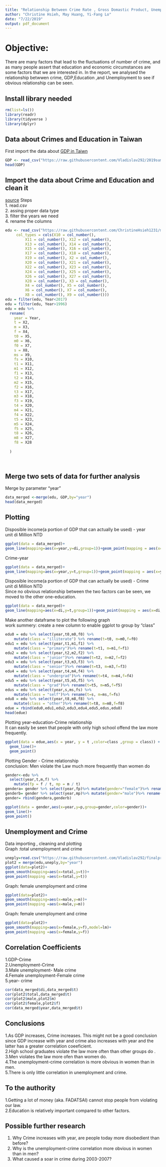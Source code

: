 ---
title: "Relationship Between Crime Rate , Gross Domastic Product, Unemployment ,Gender,and Education in Taiwan"
author: "Christine Hsieh, May Huang, Yi-Fang Lo"
date: "7/22/2019"
output: pdf_document
---
# Objective:
There are many factors that lead to the fluctuations of number of crime, and as many people assert that education and economic circumstances are some factors that we are interested in. In the report, we analysed the relationship betwwen crime, GDP,Education ,and Unemployment to see if obvious relationship can be seen.

## Install library needed

```{r warning=FALSE,message=FALSE} 
rm(list=ls())
library(readr)
library(tidyverse )
library(dplyr)
```
## Data about Crimes and Education in Taiwan
First import the data about [GDP in Taiwn](http://statdb.dgbas.gov.tw/pxweb/Dialog/NI.asp)

```{r}
GDP <- read_csv("https://raw.githubusercontent.com/Vladislav292/2019summer-datasciece/master/GDP.csv", )
head(GDP)
```

## Import the data about Crime and Education and clean it
[source](https://www.npa.gov.tw/NPAGip/wSite/lp?ctNode=12902&CtUnit=2666&BaseDSD=7)
Steps <br/>
1. read.csv <br/>
2. assing proper data type <br/>
3. filter the years we need <br/>
4. rename the columns <br/>


```{r}
edu <- read_csv("https://raw.githubusercontent.com/ChristineHsieh1231/mii/master/Educational%20Attainment.csv", 
     col_types = cols(X10 = col_number(), 
         X11 = col_number(), X12 = col_number(), 
         X13 = col_number(), X14 = col_number(), 
         X15 = col_number(), X16 = col_number(), 
         X17 = col_number(), X18 = col_number(), 
         X19 = col_number(), X2 = col_number(), 
         X20 = col_number(), X21 = col_number(), 
         X22 = col_number(), X23 = col_number(), 
         X24 = col_number(), X25 = col_number(), 
         X26 = col_number(), X27 = col_number(), 
         X28 = col_number(), X3 = col_number(), 
         X4 = col_number(), X5 = col_number(), 
         X6 = col_number(), X7 = col_number(), 
         X8 = col_number(), X9 = col_number()))
edu = filter(edu, Year<2017)
edu = filter(edu, Year>1996)
edu = edu %>%
  rename(
    year = Year,
    t = X2,
    m = X3,
    f = X4,
    t0 = X5,
    m0 = X6,
    f0 = X7,
    s = X8,
    ms = X9,
    fs = X10,
    t1 = X11,
    m1 = X12,
    f1 = X13,
    t2 = X14,
    m2 = X15,
    f2 = X16,
    t3 = X17, 
    m3 = X18,
    f3 = X19,
    t4 = X20,
    m4 = X21,
    f4 = X22,
    t5 = X23,
    m5 = X24,
    f5 = X25,
    t8 = X26,
    m8 = X27,
    f8 = X28
    
  )
    
   
```
## Merge two sets of data for further analysis

Merge by parameter "year"
```{r warning=FALSE,message=FALSE}
data_merged <-merge(edu, GDP,by="year")
head(data_merged)
```


## Plotting

Disposible income(a portion of GDP that can actually be used) - year <br/>
unit di Million NTD

```{r}
ggplot(data = data_merged)+
geom_line(mapping=aes(x=year,y=di,group=1))+geom_point(mapping = aes(x=year,y=di))
```

Crime-year

```{r}
ggplot(data = data_merged)+
geom_line(mapping=aes(x=year,y=t,group=1))+geom_point(mapping = aes(x=year,y=t))
```

Disposible income(a portion of GDP that can actually be used) - Crime <br/>
unit di Million NTD <br/>
Since no obvious relationship between the two factors can be seen, we moved to the other one-education.

```{r}
ggplot(data = data_merged)+
geom_line(mapping=aes(x=di,y=t,group=1))+geom_point(mapping = aes(x=di,y=t))
```

Make another dataframe to plot the following graph <br>
work summery: create a new column to enable ggplot to group by "class"

```{r}
edu0 = edu %>% select(year,t0,m0,f0) %>% 
    mutate(class = "illiterate") %>% rename(t=t0, m=m0,f=f0)
edu1 = edu %>% select(year,t1,m1,f1) %>%
    mutate(class = "primary")%>% rename(t=t1, m=m1,f=f1)
edu2 = edu %>% select(year,t2,m2,f2) %>%
    mutate(class = "junior")%>% rename(t=t2, m=m2,f=f2)
edu3 = edu %>% select(year,t3,m3,f3) %>%
    mutate(class = "senior")%>% rename(t=t3, m=m3,f=f3)
edu4 = edu %>% select(year,t4,m4,f4) %>%
    mutate(class = "undergrad")%>% rename(t=t4, m=m4,f=f4)
edu5 = edu %>% select(year,t5,m5,f5) %>%
    mutate(class = "grad")%>% rename(t=t5, m=m5,f=f5)
edus = edu %>% select(year,s,ms,fs) %>%
    mutate(class = "self")%>% rename(t=s, m=ms,f=fs)
edu8 = edu %>% select(year,t8,m8,f8) %>%
    mutate(class = "other")%>% rename(t=t8, m=m8,f=f8)
edue = rbind(edu0,edu1,edu2,edu3,edu4,edu5,edus,edu8)
head(edue)
```

Plotting year-education-Crime relationship <br/>
It can easily be seen that people with only high school offend the law more frequently.

```{r}
ggplot(data = edue,aes(x = year, y = t ,color=class ,group = class)) +
  geom_line()+
  geom_point()
```

Plotting Gender - Crime relationship <br/>
conclusion: Men violate the Law much more frequently than women do


```{r}
gender<-edu %>%
  select(year,t,m,f) %>% 
    mutate(fp = f / t, mp = m / t)
gendera= gender %>% select(year,fp)%>% mutate(gender="female")%>% rename(p=fp)
genderb= gender %>% select(year,mp)%>% mutate(gender="male")%>% rename(p=mp)
gender= rbind(gendera,genderb)

ggplot(data = gender,aes(x=year,y=p,group=gender,color=gender))+
geom_line()+
geom_point()


```

## Unemployment and Crime
Data importing , cleaning and plotting <br/>
Graph :total unemployment and crime

```{r}
uneply=read.csv("https://raw.githubusercontent.com/Vladislav292/finalproj/master/uneply.csv")
plot2 = merge(edu,uneply,by="year")
ggplot(data=plot2)+
geom_smooth(mapping=aes(x=total,y=t))+
geom_point(mapping =aes(x=total,y=t))
```

Graph: female unemployment and crime

```{r}
ggplot(data=plot2)+
geom_smooth(mapping=aes(x=male,y=m))+
geom_point(mapping =aes(x=male,y=m))
```

Graph: female unemployment and crime

```{r}
ggplot(data=plot2)+
geom_smooth(mapping=aes(x=female,y=f),model=lm)+
geom_point(mapping =aes(x=female,y=f))
```


## Correlation Coefficients 
1.GDP-Crime <br/>
2.Unemployment-Crime <br/>
3.Male unemployment- Male crime<br/>
4.Female unemployment-Female crime<br/>
5.year- crime<br/>


```{r}
cor(data_merged$di,data_merged$t)
cor(plot2$total,data_merged$t)
cor(plot2$male,plot2$m)
cor(plot2$female,plot2$f)
cor(data_merged$year,data_merged$t)
```

## Conclusions
1.As GDP increases, Crime increases. This might not be a good conclusion since GDP increase with year and crime also increases with year and the latter has a greater correlation coeeficient. <br/>
2.High school graduates violate the law more often than other groups do .<br/>
3.Men violates the law more ofen than women do.<br/>
4.The unemployment-crime correlation is more obvious in women than in men. <br/>
5.There is only little correlation in unemployment and crime.<br/>

## To the authority
1.Getting a lot of money (aka. FADATSAI) cannot stop people from violating our law. <br/>
2.Education is relatively important compared to other factors.

## Possible further research
1. Why Crime increases with year, are people today more disobedient than before?
2. Why is the unemployment-crime correlation more obvious in women than in men?
3. What caused a soar in crime during 2003-2007?


  

